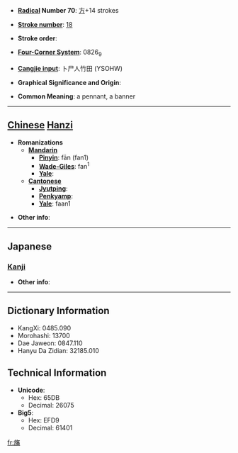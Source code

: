 * '''[[Wiktionary:Chinese radical index| Radical]] Number 70''': [[Wiktionary:Chinese radical index 方|方]]+14 strokes

* '''[[Wiktionary:Chinese total strokes index|Stroke number]]''': [[Wiktionary:Chinese total strokes index 18|18]]

* '''Stroke order''': 

* '''[[Wiktionary:Chinese four corner index|Four-Corner System]]''': 0826<sub>9</sub>

* '''[[Wiktionary:Chinese Cangjie index|Cangjie input]]''': 卜尸人竹田 (YSOHW)

* '''Graphical Significance and Origin''': 

* '''Common Meaning''': a pennant, a banner

----

== [[Chinese]] [[Hanzi]] ==

* '''Romanizations'''
** '''[[Mandarin]]'''
*** '''[[Pinyin]]''': fān (fan1)
*** '''[[Wade-Giles]]''': fan<sup>1</sup>
*** '''[[Yale]]''': 
** '''[[Cantonese]]'''
*** '''[[Jyutping]]''':
*** '''[[Penkyamp]]''': 
*** '''[[Yale]]''': faan1

* '''Other info''': 

----

==Japanese==
===[[Kanji]]===
{{kanji|on readings=[[はん]] (han)
|kun readings=[[はた]] (hata)
}}

* '''Other info''':  

----

== Dictionary Information ==

* KangXi: 0485.090
* Morohashi: 13700
* Dae Jaweon: 0847.110
* Hanyu Da Zidian: 32185.010

== Technical Information ==

* '''Unicode''':
** Hex: 65DB
** Decimal: 26075
* '''Big5''':
** Hex: EFD9
** Decimal: 61401

[[fr:旛]]
